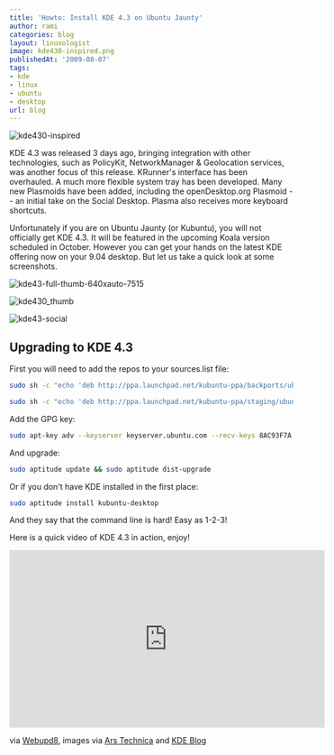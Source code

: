 ```yaml
---
title: 'Howto: Install KDE 4.3 on Ubuntu Jaunty'
author: rami
categories: blog
layout: linuxologist
image: kde430-inspired.png
publishedAt: '2009-08-07'
tags:
- kde
- linux
- ubuntu
- desktop
url: blog
---
```


![kde430-inspired](/assets/images/content/blog/kde430-inspired.png)

KDE 4.3 was released 3 days ago, bringing integration with other technologies, such as PolicyKit, NetworkManager & Geolocation services, was another focus of this release. KRunner's interface has been overhauled. A much more flexible system tray has been developed. Many new Plasmoids have been added, including the openDesktop.org Plasmoid -- an initial take on the Social Desktop. Plasma also receives more keyboard shortcuts.

Unfortunately if you are on Ubuntu Jaunty (or Kubuntu), you will not officially get KDE 4.3\. It will be featured in the upcoming Koala version scheduled in October. However you can get your hands on the latest KDE offering now on your 9.04 desktop. But let us take a quick look at some screenshots.

![kde43-full-thumb-640xauto-7515](/assets/images/content/blog/kde43-full-thumb-640xauto-7515.png)

![kde430_thumb](/assets/images/content/blog/kde430_thumb.png)

![kde43-social](/assets/images/content/blog/kde43-social.png)

## Upgrading to KDE 4.3

First you will need to add the repos to your sources.list file: 

```bash
sudo sh -c "echo 'deb http://ppa.launchpad.net/kubuntu-ppa/backports/ubuntu jaunty main' >> /etc/apt/sources.list" 
```

```bash
sudo sh -c "echo 'deb http://ppa.launchpad.net/kubuntu-ppa/staging/ubuntu jaunty main' >> /etc/apt/sources.list"
```

Add the GPG key: 

```bash
sudo apt-key adv --keyserver keyserver.ubuntu.com --recv-keys 8AC93F7A
```
	
And upgrade: 

```bash
sudo aptitude update && sudo aptitude dist-upgrade
```

Or if you don't have KDE installed in the first place:

```bash
sudo aptitude install kubuntu-desktop
```

And they say that the command line is hard! Easy as 1-2-3!

Here is a quick video of KDE 4.3 in action, enjoy!

<iframe width="560" height="315" src="https://www.youtube.com/embed/kmMdm9liMn4" frameborder="0" allowfullscreen></iframe>

via [Webupd8](http://webupd8.blogspot.com/2009/08/install-kde-43-in-ubuntu-jaunty-904.html), images via [Ars Technica](http://arstechnica.com/open-source/reviews/2009/08/hands-on-kde-43-delivers-a-social-desktop.ars) and [KDE Blog](http://dot.kde.org/2009/08/04/kde-430-released-caizen)
